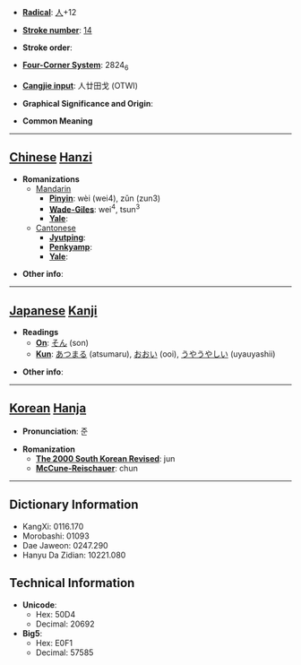 * '''[[Wiktionary:Chinese radical index| Radical]]''': [[Wiktionary:Chinese radical index 人|人]]+12

* '''[[Wiktionary:Chinese total strokes index|Stroke number]]''': [[Wiktionary:Chinese total strokes index 14|14]]

* '''Stroke order''': 

* '''[[Wiktionary:Chinese four corner index|Four-Corner System]]''': 2824<sub>6</sub>

* '''[[Wiktionary:Chinese Cangjie index|Cangjie input]]''': 人廿田戈 (OTWI)

* '''Graphical Significance and Origin''': 

* '''Common Meaning'''

----

== [[Chinese]] [[Hanzi]] ==

* '''Romanizations'''
** [[Mandarin]]
*** '''[[Pinyin]]''': wèi (wei4), zǔn (zun3)
*** '''[[Wade-Giles]]''': wei<sup>4</sup>, tsun<sup>3</sup>
*** '''[[Yale]]''': 
**[[Cantonese]]
***'''[[Jyutping]]''':
***'''[[Penkyamp]]''': 
***'''[[Yale]]''': 

* '''Other info''': 

----

== [[Japanese]] [[Kanji]] ==

* '''Readings'''
** '''[[On]]''': [[そん]] (son)
** '''[[Kun]]''': [[あつまる]] (atsumaru), [[おおい]] (ooi), [[うやうやしい]] (uyauyashii)

* '''Other info''':  

----

== [[Korean]] [[Hanja]] ==

* '''Pronunciation''': 준

* '''Romanization'''
** '''[[The 2000 South Korean Revised Romanization|The 2000 South Korean Revised]]''': jun
** '''[[McCune-Reischauer]]''': chun

----

== Dictionary Information ==

* KangXi: 0116.170
* Morobashi: 01093
* Dae Jaweon: 0247.290
* Hanyu Da Zidian: 10221.080

== Technical Information ==

* '''Unicode''':
** Hex: 50D4
** Decimal: 20692
* '''Big5''':
** Hex: E0F1
** Decimal: 57585